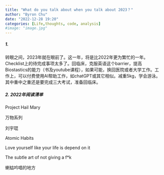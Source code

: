 ```yaml
---
title: "What do you talk about when you talk about 2023？"
author: "Byron Chu"
date: "2022-12-28 19:20"
categories: [Life,thoughts, code, analysis]
#image: "image.jpg"
---
```


##### 1. 

转眼之间，2023年就在眼前了。这一年，将是比2022年更为繁忙的一年。Checklist上的待完成事项太多了。回临床，克服英语这个barrier，提高Biostastics的能力（书及youtube课程），如果可能，换回医院或者大学工作。工作上，可以付费使用AI帮助工作，如chatGPT或其它相似。减重5kg，学会游泳。其中重中之重还是要完成三大考试，准备回临床。

##### 2. 2022年阅读清单

Project Hail Mary

万物系列

刘宇琨

Atomic Habits

Love yourself like your life is depend on it

The subtle art of not giving a f\*k

蝲蛄吟唱的地方
